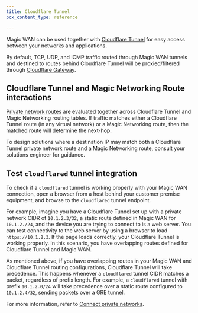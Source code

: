 ```yaml
---
title: Cloudflare Tunnel
pcx_content_type: reference

---
```



Magic WAN can be used together with [Cloudflare Tunnel](/cloudflare-one/connections/connect-networks/) for easy access between your networks and applications.

By default, TCP, UDP, and ICMP traffic routed through Magic WAN tunnels and destined to routes behind Cloudflare Tunnel will be proxied/filtered through [Cloudflare Gateway](/cloudflare-one/policies/gateway/).

## Cloudflare Tunnel and Magic Networking Route interactions

[Private network routes](/cloudflare-one/connections/connect-networks/private-net/cloudflared/#3-route-private-network-ips-through-warp) are evaluated together across Cloudflare Tunnel and Magic Networking routing tables. If traffic matches either a Cloudflare Tunnel route (in any virtual network) or a Magic Networking route, then the matched route will determine the next-hop.

To design solutions where a destination IP may match both a Cloudflare Tunnel private network route and a Magic Networking route, consult your solutions engineer for guidance.

## Test `cloudflared` tunnel integration

To check if a `cloudflared` tunnel is working properly with your Magic WAN connection, open a browser from a host behind your customer premise equipment, and browse to the `cloudflared` tunnel endpoint.

For example, imagine you have a Cloudflare Tunnel set up with a private network CIDR of `10.1.2.3/32`, a static route defined in Magic WAN for `10.1.2./24`, and the device you are trying to connect to is a web server. You can test connectivity to the web server by using a browser to load `https://10.1.2.3`. If the page loads correctly, your Cloudflare Tunnel is working properly. In this scenario, you have overlapping routes defined for Cloudflare Tunnel and Magic WAN.

As mentioned above, if you have overlapping routes in your Magic WAN and Cloudflare Tunnel routing configurations, Cloudflare Tunnel will take precedence. This happens whenever a `cloudflared` tunnel CIDR matches a packet, regardless of prefix length. For example, a `cloudflared` tunnel with prefix `10.1.2.0/24` will take precedence over a static route configured to `10.1.2.4/32`, sending packets over a GRE tunnel.

For more information, refer to [Connect private networks](/cloudflare-one/connections/connect-networks/private-net/cloudflared/).

<Render file="traceroute" product="networking-services" />
